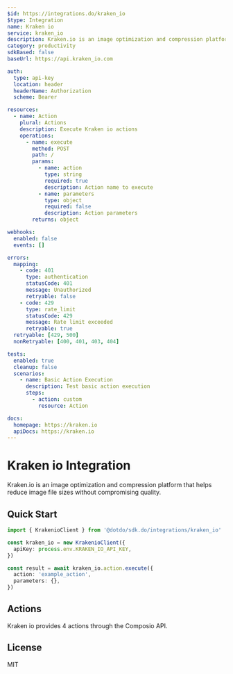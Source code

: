 ```yaml
---
$id: https://integrations.do/kraken_io
$type: Integration
name: Kraken io
service: kraken_io
description: Kraken.io is an image optimization and compression platform that helps reduce image file sizes without compromising quality.
category: productivity
sdkBased: false
baseUrl: https://api.kraken_io.com

auth:
  type: api-key
  location: header
  headerName: Authorization
  scheme: Bearer

resources:
  - name: Action
    plural: Actions
    description: Execute Kraken io actions
    operations:
      - name: execute
        method: POST
        path: /
        params:
          - name: action
            type: string
            required: true
            description: Action name to execute
          - name: parameters
            type: object
            required: false
            description: Action parameters
        returns: object

webhooks:
  enabled: false
  events: []

errors:
  mapping:
    - code: 401
      type: authentication
      statusCode: 401
      message: Unauthorized
      retryable: false
    - code: 429
      type: rate_limit
      statusCode: 429
      message: Rate limit exceeded
      retryable: true
  retryable: [429, 500]
  nonRetryable: [400, 401, 403, 404]

tests:
  enabled: true
  cleanup: false
  scenarios:
    - name: Basic Action Execution
      description: Test basic action execution
      steps:
        - action: custom
          resource: Action

docs:
  homepage: https://kraken.io
  apiDocs: https://kraken.io
---
```


# Kraken io Integration

Kraken.io is an image optimization and compression platform that helps reduce image file sizes without compromising quality.

## Quick Start

```typescript
import { KrakenioClient } from '@dotdo/sdk.do/integrations/kraken_io'

const kraken_io = new KrakenioClient({
  apiKey: process.env.KRAKEN_IO_API_KEY,
})

const result = await kraken_io.action.execute({
  action: 'example_action',
  parameters: {},
})
```

## Actions

Kraken io provides 4 actions through the Composio API.

## License

MIT
